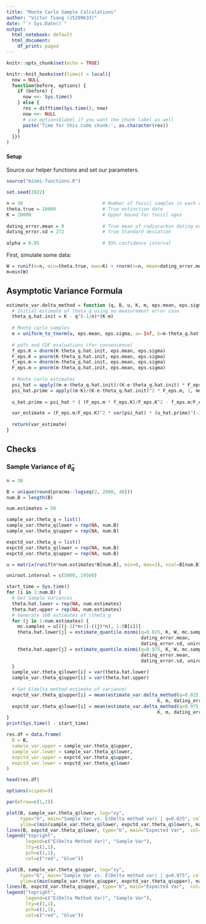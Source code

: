 ---
title: "Monte Carlo Sample Calculations"
author: "Victor Tsang (z5209633)"
date: "`r Sys.Date()`"
output:
  html_notebook: default
  html_document:
    df_print: paged
---

```{r setup, include=FALSE}
knitr::opts_chunk$set(echo = TRUE)

knitr::knit_hooks$set(timeit = local({
  now = NULL
  function(before, options) {
    if (before) {
      now <<- Sys.time()
    } else {
      res = difftime(Sys.time(), now)
      now <<- NULL
      # use options$label if you want the chunk label as well
      paste('Time for this code chunk:', as.character(res))
    }
  }})
)
```

#### Setup

Source our helper functions and set our parameters.

```{r}
source("minmi-functions.R")

set.seed(2022)

n = 30                             # Number of fossil samples in each dataset
theta.true = 10000                 # True extinction date
K = 20000                          # Upper bound for fossil ages
 
dating_error.mean = 0              # True mean of radiocarbon dating error
dating_error.sd = 272              # True Standard deviation
 
alpha = 0.05                       # 95% confidence interval

```

First, simulate some data:

```{r}
W = runif(n=n, min=theta.true, max=K) + rnorm(n=n, mean=dating_error.mean, sd=dating_error.sd)
m=min(W)
```


## Asymptotic Variance Formula

```{r}
estimate_var.delta_method = function (q, B, u, K, m, eps.mean, eps.sigma) {
  # Initial estimate of theta_q using no measurement error case
  theta_q.hat.init = K - q^(-1/n)*(K-m) 
  
  # Monte carlo samples
  e = uniform_to_tnorm(u, eps.mean, eps.sigma, a=-Inf, b=m-theta_q.hat.init)
  
  # pdfs and CDF evaluations (for convenience)
  f_eps.K = dnorm(K-theta_q.hat.init, eps.mean, eps.sigma)
  F_eps.K = pnorm(K-theta_q.hat.init, eps.mean, eps.sigma)
  f_eps.m = dnorm(m-theta_q.hat.init, eps.mean, eps.sigma)
  F_eps.m = pnorm(m-theta_q.hat.init, eps.mean, eps.sigma)
  
  # Monte carlo estimates
  psi_hat = apply((m-e-theta_q.hat.init)/(K-e-theta_q.hat.init) * F_eps.m, 1, mean)
  psi_hat.prime = apply((m-K)/(K-e-theta_q.hat.init)^2 * F_eps.m, 1, mean)
  
  u_hat.prime = psi_hat * ( (F_eps.m * f_eps.K)/F_eps.K^2 - f_eps.m/F_eps.K) + F_eps.m/F_eps.K * psi_hat.prime

  var_estimate = (F_eps.m/F_eps.K)^2 * var(psi_hat) * (u_hat.prime)^(-2)
  
  return(var_estimate)
}
```

## Checks

### Sample Variance of $\hat\theta_q$

```{r}
n = 30

B = unique(round(pracma::logseq(2, 2000, 40)))
num.B = length(B)

num.estimates = 50

sample_var.theta_q = list()
sample_var.theta_q$lower = rep(NA, num.B)
sample_var.theta_q$upper = rep(NA, num.B)

expctd_var.theta_q = list()
expctd_var.theta_q$lower = rep(NA, num.B)
expctd_var.theta_q$upper = rep(NA, num.B)

u = matrix(runif(n*num.estimates*B[num.B], min=0, max=1), ncol=B[num.B])

uniroot.interval = c(5000, 19500)
```

```{r}
start_time = Sys.time()
for (i in 1:num.B) {
  # Get Sample Variances
  theta.hat.lower = rep(NA, num.estimates)
  theta.hat.upper = rep(NA, num.estimates)
  # Generate 100 estimates of \theta_q
  for (j in 1:num.estimates) {
    mc.samples = u[((j-1)*n+1):((j)*n), 1:(B[i])]
    theta.hat.lower[j] = estimate_quantile.minmi(q=0.025, K, W, mc.samples, 
                                                 dating_error.mean, 
                                                 dating_error.sd, uniroot.interval)
    theta.hat.upper[j] = estimate_quantile.minmi(q=0.975, K, W, mc.samples, 
                                                 dating_error.mean, 
                                                 dating_error.sd, uniroot.interval)
  }
  sample_var.theta_q$lower[i] = var(theta.hat.lower)
  sample_var.theta_q$upper[i] = var(theta.hat.upper)
  
  # Get E(delta method estimate of variance)
  expctd_var.theta_q$upper[i] = mean(estimate_var.delta_method(q=0.025, B[i], u[, 1:B[i]],
                                                       K, m, dating_error.mean, dating_error.sd))
  expctd_var.theta_q$lower[i] = mean(estimate_var.delta_method(q=0.975, B[i], u[, 1:B[i]], 
                                                       K, m, dating_error.mean, dating_error.sd))
}
print(Sys.time() - start_time)

res.df = data.frame(
  B = B,
  sample_var.upper = sample_var.theta_q$upper,
  sample_var.lower = sample_var.theta_q$lower,
  expctd_var.upper = expctd_var.theta_q$upper,
  expctd_var.lower = expctd_var.theta_q$lower
)

head(res.df)
```

```{r fig.width=12, fig.height=5}
options(scipen=9)

par(mfrow=c(1,2))

plot(B, sample_var.theta_q$lower, log="xy",
     type="b", main="Sample Var vs. E(Delta method var) | q=0.025", col="blue",
     ylim=c(min(sample_var.theta_q$lower, expctd_var.theta_q$lower), max(sample_var.theta_q$lower, expctd_var.theta_q$lower)), ylab=NA)
lines(B, expctd_var.theta_q$lower, type="b", main="Expected Var",  col="red")
legend("topright",
       legend=c("E(Delta Method Var)", "Sample Var"),
       lty=c(1,1),
       pch=c(1,1),
       col=c("red", "blue"))

plot(B, sample_var.theta_q$upper, log="xy",
     type="b", main="Sample Var vs. E(Delta method var) | q=0.975", col="blue",
     ylim=c(min(sample_var.theta_q$upper, expctd_var.theta_q$upper), max(sample_var.theta_q$upper, expctd_var.theta_q$upper)), ylab=NA)
lines(B, expctd_var.theta_q$upper, type="b", main="Expected Var",  col="red")
legend("topright",
       legend=c("E(Delta Method Var)", "Sample Var"),
       lty=c(1,1),
       pch=c(1,1),
       col=c("red", "blue"))
```


